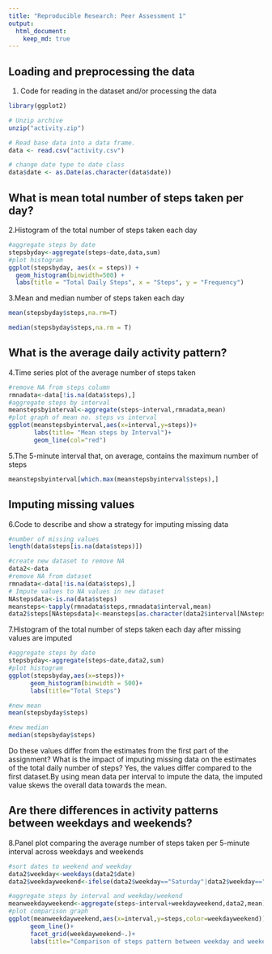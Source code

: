 ```yaml
---
title: "Reproducible Research: Peer Assessment 1"
output: 
  html_document:
    keep_md: true
---
```


## Loading and preprocessing the data
1. Code for reading in the dataset and/or processing the data

```r
library(ggplot2)

# Unzip archive
unzip("activity.zip")

# Read base data into a data frame.
data <- read.csv("activity.csv")

# change date type to date class 
data$date <- as.Date(as.character(data$date))
```

## What is mean total number of steps taken per day?

2.Histogram of the total number of steps taken each day
```r
#aggregate steps by date
stepsbyday<-aggregate(steps~date,data,sum)
#plot histogram
ggplot(stepsbyday, aes(x = steps)) +
  geom_histogram(binwidth=500) +
  labs(title = "Total Daily Steps", x = "Steps", y = "Frequency")
```
3.Mean and median number of steps taken each day
```r
mean(stepsbyday$steps,na.rm=T)


```
```r
median(stepsbyday$steps,na.rm = T)
```

## What is the average daily activity pattern?
4.Time series plot of the average number of steps taken
```r
#remove NA from steps column
rmnadata<-data[!is.na(data$steps),]
#aggregate steps by interval
meanstepsbyinterval<-aggregate(steps~interval,rmnadata,mean) 
#plot graph of mean no. steps vs interval
ggplot(meanstepsbyinterval,aes(x=interval,y=steps))+
       labs(title= "Mean steps by Interval")+
       geom_line(col="red")

```
5.The 5-minute interval that, on average, contains the maximum number of steps
```r
meanstepsbyinterval[which.max(meanstepsbyinterval$steps),]
```
## Imputing missing values
6.Code to describe and show a strategy for imputing missing data
```r
#number of missing values
length(data$steps[is.na(data$steps)])
```
```r
#create new dataset to remove NA
data2<-data
#remove NA from dataset
rmnadata<-data[!is.na(data$steps),]
# Impute values to NA values in new dataset
NAstepsdata<-is.na(data$steps)
meansteps<-tapply(rmnadata$steps,rmnadata$interval,mean)
data2$steps[NAstepsdata]<-meansteps[as.character(data2$interval[NAstepsdata])]

```





7.Histogram of the total number of steps taken each day after missing values are imputed
```r
#aggregate steps by date
stepsbyday<-aggregate(steps~date,data2,sum)
#plot histogram
ggplot(stepsbyday,aes(x=steps))+
      geom_histogram(binwidth = 500)+
      labs(title="Total Steps")

```


```r
#new mean
mean(stepsbyday$steps)
```

```r
#new median
median(stepsbyday$steps)
```
Do these values differ from the estimates from the first part of the assignment? What is the impact of imputing missing data on the estimates of the total daily number of steps?
Yes, the values differ compared to the first dataset.By using mean data per interval to impute the data, the imputed value skews the overall data towards the mean.


## Are there differences in activity patterns between weekdays and weekends?
8.Panel plot comparing the average number of steps taken per 5-minute interval across weekdays and weekends
```r
#sort dates to weekend and weekday
data2$weekday<-weekdays(data2$date)
data2$weekdayweekend<-ifelse(data2$weekday=="Saturday"|data2$weekday=="Sunday","Weekend","Weekday")

#aggregate steps by interval and weekday/weekend
meanweekdayweekend<-aggregate(steps~interval+weekdayweekend,data2,mean)
#plot comparison graph
ggplot(meanweekdayweekend,aes(x=interval,y=steps,color=weekdayweekend))+
      geom_line()+
      facet_grid(weekdayweekend~.)+
      labs(title="Comparison of steps pattern between weekday and weekend", x="interval",            y="steps")
```

